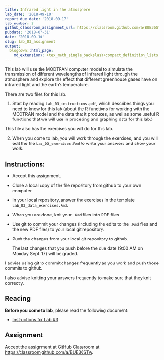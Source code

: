```yaml
---
title: Infrared light in the atmosphere
lab_date: '2018-09-10'
report_due_date: '2018-09-17'
lab_number: 3
github_classroom_assignment_url: https://classroom.github.com/a/BUE36STw
pubdate: '2018-07-31'
date: '2018-09-10'
slug: lab_03_assignment
output:
  blogdown::html_page:
    md_extensions: +tex_math_single_backslash+compact_definition_lists
---
```

This lab will use the MODTRAN computer model to simulate the transmission of different wavelengths of infrared light through the atmosphere and explore the effect that different greenhouse gases have on infrared light and the earth's temperature.

There are two files for this lab.

1. Start by reading `Lab_03_instructions.pdf`, which describes things you need
to know for this lab (about the R functions for working with the MODTRAN model
and the data that it produces, as well as some useful R functions that we will
use in procesing and graphing data for this lab.)

This file also has the exercises you will do for this lab.

2. When you come to lab, you will work through the exercises, and you will
edit the file `Lab_03_exercises.Rmd` to write your answers and show your
work.

## Instructions:

* Accept this assignment.
* Clone a local copy of the file repository from github to your
  own computer.
* In your local repository, answer the exercises in the template
  `Lab_03_data_exercises.Rmd`.
* When you are done, knit your `.Rmd` files into PDF files.
* Use git to commit your changes (including the edits to the `.Rmd` files
  and the new PDF files) to your local git repository.
* Push the changes from your local git repository to github.

    The last changes that you push before the due date 
    (9:00 AM on Monday Sept. 17) will be graded.

I advise using git to commit changes frequently as you work and push those commits
to github.

I also advise knitting your answers frequently to make sure that they 
knit correctly.


## Reading

**Before you come to lab**, please read the following document:

* [Instructions for Lab #3](/lab_docs/lab_03_instructions)

## Assignment

Accept the assignment at GitHub Classroom at <https://classroom.github.com/a/BUE36STw>.
